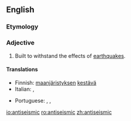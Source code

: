 ==English==

===Etymology===
{{prefix|anti|seismic|lang=en}}

===Adjective===
{{en-adj}}

# {{lb|en|architecture}} Built to withstand the effects of [[earthquake]]s.

====Translations====
{{trans-top|built to withstand earthquakes}}
* Finnish: [[maanjäristys|maanjäristyksen]] [[kestävä]]
* Italian: {{t+|it|antisismico}}, {{t|it|antiterremoto}}
{{trans-mid}}
* Portuguese: {{t|pt|antiterremoto}}, {{t|pt|antiterremotos}}, {{t|pt|antissísmico}}
{{trans-bottom}}

[[io:antiseismic]]
[[ro:antiseismic]]
[[zh:antiseismic]]